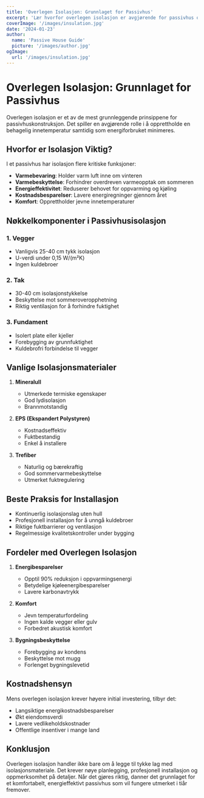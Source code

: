 ```yaml
---
title: 'Overlegen Isolasjon: Grunnlaget for Passivhus'
excerpt: 'Lær hvorfor overlegen isolasjon er avgjørende for passivhus og hvordan det bidrar til energieffektivitet.'
coverImage: '/images/insulation.jpg'
date: '2024-01-23'
author:
  name: 'Passive House Guide'
  picture: '/images/author.jpg'
ogImage:
  url: '/images/insulation.jpg'
---
```


# Overlegen Isolasjon: Grunnlaget for Passivhus

Overlegen isolasjon er et av de mest grunnleggende prinsippene for passivhuskonstruksjon. Det spiller en avgjørende rolle i å opprettholde en behagelig innetemperatur samtidig som energiforbruket minimeres.

## Hvorfor er Isolasjon Viktig?

I et passivhus har isolasjon flere kritiske funksjoner:

- **Varmebevaring**: Holder varm luft inne om vinteren
- **Varmebeskyttelse**: Forhindrer overdreven varmeopptak om sommeren
- **Energieffektivitet**: Reduserer behovet for oppvarming og kjøling
- **Kostnadsbesparelser**: Lavere energiregninger gjennom året
- **Komfort**: Opprettholder jevne innetemperaturer

## Nøkkelkomponenter i Passivhusisolasjon

### 1. Vegger
- Vanligvis 25-40 cm tykk isolasjon
- U-verdi under 0,15 W/(m²K)
- Ingen kuldebroer

### 2. Tak
- 30-40 cm isolasjonstykkelse
- Beskyttelse mot sommeroveropphetning
- Riktig ventilasjon for å forhindre fuktighet

### 3. Fundament
- Isolert plate eller kjeller
- Forebygging av grunnfuktighet
- Kuldebrofri forbindelse til vegger

## Vanlige Isolasjonsmaterialer

1. **Mineralull**
   - Utmerkede termiske egenskaper
   - God lydisolasjon
   - Brannmotstandig

2. **EPS (Ekspandert Polystyren)**
   - Kostnadseffektiv
   - Fuktbestandig
   - Enkel å installere

3. **Trefiber**
   - Naturlig og bærekraftig
   - God sommervarmebeskyttelse
   - Utmerket fuktregulering

## Beste Praksis for Installasjon

- Kontinuerlig isolasjonslag uten hull
- Profesjonell installasjon for å unngå kuldebroer
- Riktige fuktbarrierer og ventilasjon
- Regelmessige kvalitetskontroller under bygging

## Fordeler med Overlegen Isolasjon

1. **Energibesparelser**
   - Opptil 90% reduksjon i oppvarmingsenergi
   - Betydelige kjøleenergibesparelser
   - Lavere karbonavtrykk

2. **Komfort**
   - Jevn temperaturfordeling
   - Ingen kalde vegger eller gulv
   - Forbedret akustisk komfort

3. **Bygningsbeskyttelse**
   - Forebygging av kondens
   - Beskyttelse mot mugg
   - Forlenget bygningslevetid

## Kostnadshensyn

Mens overlegen isolasjon krever høyere initial investering, tilbyr det:
- Langsiktige energikostnadsbesparelser
- Økt eiendomsverdi
- Lavere vedlikeholdskostnader
- Offentlige insentiver i mange land

## Konklusjon

Overlegen isolasjon handler ikke bare om å legge til tykke lag med isolasjonsmateriale. Det krever nøye planlegging, profesjonell installasjon og oppmerksomhet på detaljer. Når det gjøres riktig, danner det grunnlaget for et komfortabelt, energieffektivt passivhus som vil fungere utmerket i tiår fremover.

